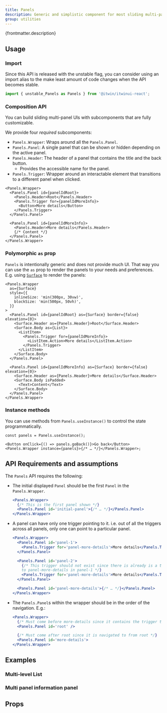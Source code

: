 ```yaml
---
title: Panels
description: Generic and simplistic component for most sliding multi-panel UIs.
group: utilities
---
```


<PlaceholderUnstable />

<p>{frontmatter.description}</p>

<LiveExample src='Panels.main.jsx'>
  <AllExamples.PanelsMainExample client:load />
</LiveExample>

## Usage

### Import

Since this API is released with the unstable flag, you can consider using an import alias to the make least amount of code changes when the API becomes stable.

```jsx
import { unstable_Panels as Panels } from '@itwin/itwinui-react';
```

### Composition API

You can build sliding multi-panel UIs with subcomponents that are fully customizable.

We provide four _required_ subcomponents:

- `Panels.Wrapper`: Wraps around all the `Panels.Panel`.
- `Panels.Panel`: A single panel that can be shown or hidden depending on the active panel.
- `Panels.Header`: The header of a panel that contains the title and the back button.
  - Provides the accessible name for the panel.
- `Panels.Trigger`: Wrapper around an interactable element that transitions to a different panel when clicked.

```tsx
<Panels.Wrapper>
  <Panels.Panel id={panelIdRoot}>
    <Panels.Header>Root</Panels.Header>
    <Panels.Trigger for={panelIdMoreInfo}>
      <Button>More details</Button>
    </Panels.Trigger>
  </Panels.Panel>

  <Panels.Panel id={panelIdMoreInfo}>
    <Panels.Header>More details</Panels.Header>
    {/* Content */}
  </Panels.Panel>
</Panels.Wrapper>
```

### Polymorphic `as` prop

`Panels` is intentionally generic and does not provide much UI. That way you can use the `as` prop to render the panels to your needs and preferences. E.g. using [`Surface`](surface) to render the panels:

```tsx {2, 8, 9, 19, 20}
<Panels.Wrapper
  as={Surface}
  style={{
    inlineSize: 'min(300px, 30vw)',
    blockSize: 'min(500px, 50vh)',
  }}
>
  <Panels.Panel id={panelIdRoot} as={Surface} border={false} elevation={0}>
    <Surface.Header as={Panels.Header}>Root</Surface.Header>
    <Surface.Body as={List}>
      <ListItem>
        <Panels.Trigger for={panelIdMoreInfo}>
          <ListItem.Action>More details</ListItem.Action>
        </Panels.Trigger>
      </ListItem>
    </Surface.Body>
  </Panels.Panel>

  <Panels.Panel id={panelIdMoreInfo} as={Surface} border={false} elevation={0}>
    <Surface.Header as={Panels.Header}>More details</Surface.Header>
    <Surface.Body isPadded>
      <Text>Content</Text>
    </Surface.Body>
  </Panels.Panel>
</Panels.Wrapper>
```

### Instance methods

You can use methods from `Panels.useInstance()` to control the state programmatically.

```tsx
const panels = Panels.useInstance();

<Button onClick={() => panels.goBack()}>Go back</Button>
<Panels.Wrapper instance={panels}>{/* … */}</Panels.Wrapper>;
```

<LiveExample src='Panels.nestedPanels.jsx'>
  <AllExamples.PanelsNestedPanels client:load />
</LiveExample>

## API Requirements and assumptions

The `Panels` API requires the following:

- The initial displayed `Panel` should be the first `Panel` in the `Panels.Wrapper`.

  ```jsx
  <Panels.Wrapper>
    {/* This is the first panel shown */}
    <Panels.Panel id='initial-panel'>{/* … */}</Panels.Panel>
  </Panels.Wrapper>
  ```

- A panel can have only one trigger pointing to it. i.e. out of all the triggers across all panels, only one can point to a particular panel.

  ```jsx
  <Panels.Wrapper>
    <Panels.Panel id='panel-1'>
      <Panels.Trigger for='panel-more-details'>More details</Panels.Trigger>
    </Panels.Panel>

    <Panels.Panel id='panel-2'>
      {/* This trigger should not exist since there is already is a trigger
      to panel-more-details in panel-1 */}
      <Panels.Trigger for='panel-more-details'>More details</Panels.Trigger>
    </Panels.Panel>

    <Panels.Panel id='panel-more-details'>{/* … */}</Panels.Panel>
  </Panels.Wrapper>
  ```

- The `Panels.Panel`s within the wrapper should be in the order of the navigation. E.g.:

  ```jsx
  <Panels.Wrapper>
    {/* Must come before more-details since it contains the trigger to more-details */}
    <Panels.Panel id='root' />

    {/* Must come after root since it is navigated to from root */}
    <Panels.Panel id='more-details'>
  </Panels.Wrapper>
  ```

## Examples

### Multi-level List

<LiveExample src='Panels.multiLevelList.jsx'>
  <AllExamples.PanelsMultiLevelList client:load />
</LiveExample>

### Multi panel information panel

<LiveExample src='Panels.multiPanelInformationPanel.jsx'>
  <AllExamples.PanelsMultiPanelInformationPanel client:load />
</LiveExample>

## Props

<PropsTable path='@itwin/itwinui-react/esm/core/Panels/Panels.d.ts' />
